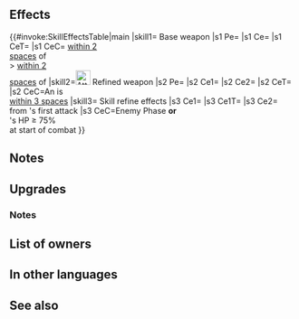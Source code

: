 {{Weapon Infobox
|tagid=SID_天雷アルマーズ
|weaponType=Axe
|might=16
|range=1
|effect=Grants Def+3. If the number of allies within 2 spaces (excluding unit) > the number of foes within 2 spaces (excluding target), foe cannot make a follow-up attack.
|cost=400
|exclusive=1
|userVersion1=Weapon
|userVersion2=Gleam
|userVersion3=Upgrade Gleam
|statModifiers=0,16,0,3,0
|required=Silver Axe
|refinePaths=default
|refineSP=400
|refineMedals=500
|refineDews=200
|upgradedEffect=Grants Def+3. If unit is within 3 spaces of an ally, inflicts Atk/Def-5 on foe during combat and foe cannot make a follow-up attack.
|tagidExtraSkill1=一
|effectSkill1=If foe initiates combat or if foe's HP ≥ 75% at start of combat, inflicts Atk/Def-5 on foe during combat and reduces damage from foe's first attack during combat by 40%.
|iconSkill1=Thunder Armads W.png
|properties=random_owner
}}
==Effects==
{{#invoke:SkillEffectsTable|main
|skill1={{SCi|weapon}} Base weapon
|s1 Pe={{Eft|Stat Boosts|Def|3}}
|s1 Ce={{Eft|Prevent Follow-Ups}}
|s1 CeT={{Tgt|Foe}}
|s1 CeC={{Tgt|Allies}} [[within 2 spaces|within 2<br>spaces]] of {{Tgt|Unit}}<br>> {{Tgt|Foes}} [[within 2 spaces|within 2<br>spaces]] of {{Tgt|Unit}}
|skill2=[[File:Attack Plus W.png|x26px|class=inline-icon]] Refined weapon
|s2 Pe={{Eft|Stat Boosts|Def|3}}
|s2 Ce1={{Eft|Temporary debuffs|Atk/Def|5}}
|s2 Ce2={{Eft|Prevent Follow-Ups}}
|s2 CeT={{Tgt|Foe}}
|s2 CeC=An {{Tgt|Ally}} is<br>[[within 3 spaces]]
|skill3={{Si|Thunder Armads|refine=Skill1}} Skill refine effects
|s3 Ce1={{Eft|Temporary debuffs|Atk/Def|5}}
|s3 Ce1T={{Tgt|Foe}}
|s3 Ce2={{Eft|Damage Reduction|40%}}<br>from {{Tgt|Foe}}'s first attack
|s3 CeC=Enemy Phase '''or'''<br>{{Tgt|Foe}}'s HP ≥ 75%<br>at start of combat
}}
==Notes==
{{Prevent follow-up}}
==Upgrades==
{{Weapon Upgrade List}}
===Notes===
{{Temporary debuffs|name=Refined Thunder Armads}}
{{IfFoeInitiates}}
{{DamagePercentageReduction|name={{St|Thunder Armads|refine=Skill1}}}}
==List of owners==
{{Skill Hero List}}
==In other languages==
{{OtherLanguages
|japanese=天雷アルマーズ
|german=Donner-Armads
|spanishEU=Armads eléctrica
|spanishLA=Armads eléctrica
|french=Armadès foudre
|italian=Fragore tuono
|chineseTW=天雷阿爾瑪茲
|portuguese=Armads trovão
}}
==See also==
{{See also skills|cond=WikiName LIKE '%Armads%' OR (Description LIKE '%if unit is within _ spaces%inflicts Atk/%-%foe cannot make a follow-up%') AND Exclusive='1'}}
{{Weapons Navbox}}